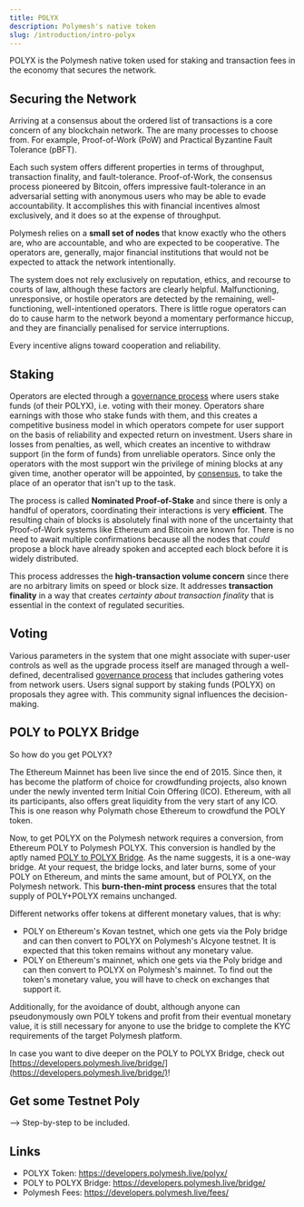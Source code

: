 ```yaml
---
title: POLYX
description: Polymesh's native token
slug: /introduction/intro-polyx
---
```



POLYX is the Polymesh native token used for staking and transaction fees in the economy that secures the network.

## Securing the Network

Arriving at a consensus about the ordered list of transactions is a core concern of any blockchain network. The are many processes to choose from. For example, Proof-of-Work (PoW) and Practical Byzantine Fault Tolerance (pBFT).

Each such system offers different properties in terms of throughput, transaction finality, and fault-tolerance. Proof-of-Work, the consensus process pioneered by Bitcoin, offers impressive fault-tolerance in an adversarial setting with anonymous users who may be able to evade accountability. It accomplishes this with financial incentives almost exclusively, and it does so at the expense of throughput.

Polymesh relies on a **small set of nodes** that know exactly who the others are, who are accountable, and who are expected to be cooperative. The operators are, generally, major financial institutions that would not be expected to attack the network intentionally.

The system does not rely exclusively on reputation, ethics, and recourse to courts of law, although these factors are clearly helpful. Malfunctioning, unresponsive, or hostile operators are detected by the remaining, well-functioning, well-intentioned operators. There is little rogue operators can do to cause harm to the network beyond a momentary performance hiccup, and they are financially penalised for service interruptions.

Every incentive aligns toward cooperation and reliability.

## Staking

Operators are elected through a [governance process](/introduction/governance) where users stake funds (of their POLYX), i.e. voting with their money. Operators share earnings with those who stake funds with them, and this creates a competitive business model in which operators compete for user support on the basis of reliability and expected return on investment. Users share in losses from penalties, as well, which creates an incentive to withdraw support (in the form of funds) from unreliable operators. Since only the operators with the most support win the privilege of mining blocks at any given time, another operator will be appointed, by [consensus](https://developers.polymesh.live/consensus/), to take the place of an operator that isn't up to the task.

The process is called **Nominated Proof-of-Stake** and since there is only a handful of operators, coordinating their interactions is very **efficient**. The resulting chain of blocks is absolutely final with none of the uncertainty that Proof-of-Work systems like Ethereum and Bitcoin are known for. There is no need to await multiple confirmations because all the nodes that _could_ propose a block have already spoken and accepted each block before it is widely distributed.

This process addresses the **high-transaction volume concern** since there are no arbitrary limits on speed or block size. It addresses **transaction finality** in a way that creates _certainty about transaction finality_ that is essential in the context of regulated securities.

## Voting

Various parameters in the system that one might associate with super-user controls as well as the upgrade process itself are managed through a well-defined, decentralised [governance process](/introduction/governance) that includes gathering votes from network users. Users signal support by staking funds (POLYX) on proposals they agree with. This community signal influences the decision-making.

## POLY to POLYX Bridge

So how do you get POLYX?

The Ethereum Mainnet has been live since the end of 2015. Since then, it has become the platform of choice for crowdfunding projects, also known under the newly invented term Initial Coin Offering (ICO). Ethereum, with all its participants, also offers great liquidity from the very start of any ICO. This is one reason why Polymath chose Ethereum to crowdfund the POLY token.

Now, to get POLYX on the Polymesh network requires a conversion, from Ethereum POLY to Polymesh POLYX. This conversion is handled by the aptly named [POLY to POLYX Bridge](https://developers.polymesh.live/bridge/). As the name suggests, it is a one-way bridge. At your request, the bridge locks, and later burns, some of your POLY on Ethereum, and mints the same amount, but of POLYX, on the Polymesh network. This **burn-then-mint process** ensures that the total supply of POLY+POLYX remains unchanged.

Different networks offer tokens at different monetary values, that is why:

* POLY on Ethereum's Kovan testnet, which one gets via the Poly bridge and can then convert to POLYX on Polymesh's Alcyone testnet. It is expected that this token remains without any monetary value.
* POLY on Ethereum's mainnet, which one gets via the Poly bridge and can then convert to POLYX on Polymesh's mainnet. To find out the token's monetary value, you will have to check on exchanges that support it.

Additionally, for the avoidance of doubt, although anyone can pseudonymously own POLY tokens and profit from their eventual monetary value, it is still necessary for anyone to use the bridge to complete the KYC requirements of the target Polymesh platform.

<HighlightBox type="tip">

In case you want to dive deeper on the POLY to POLYX Bridge, check out [https://developers.polymesh.live/bridge/](https://developers.polymesh.live/bridge/)!

</HighlightBox>

## Get some Testnet Poly

--> Step-by-step to be included.

## Links

- POLYX Token: https://developers.polymesh.live/polyx/
- POLY to POLYX Bridge: https://developers.polymesh.live/bridge/ 
- Polymesh Fees: https://developers.polymesh.live/fees/
